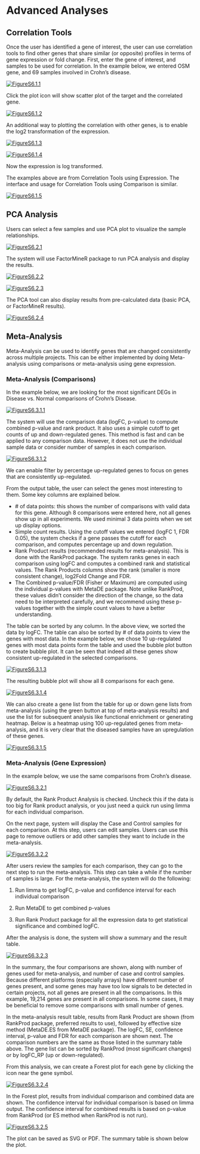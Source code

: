 #	Advanced Analyses
##	Correlation Tools
Once the user has identified a gene of interest, the user can use correlation tools to find other genes that share similar (or opposite) profiles in terms of gene expression or fold change.  First, enter the gene of interest, and samples to be used for correlation. In the example below, we entered OSM gene, and 69 samples involved in Crohn's disease.

[![FigureS6.1.1](https://interactivereport.github.io/OmicsView/tutorial/figures/FigureS6.1.1.jpg)](https://interactivereport.github.io/OmicsView/tutorial/figures/FigureS6.1.1.jpg)

Click the plot icon will show scatter plot of the target and the correlated gene. 

[![FigureS6.1.2](https://interactivereport.github.io/OmicsView/tutorial/figures/FigureS6.1.2.jpg)](https://interactivereport.github.io/OmicsView/tutorial/figures/FigureS6.1.2.jpg)

An additional way to plotting the correlation with other genes, is to enable the log2 transformation of the expression.

[![FigureS6.1.3](https://interactivereport.github.io/OmicsView/tutorial/figures/FigureS6.1.3.jpg)](https://interactivereport.github.io/OmicsView/tutorial/figures/FigureS6.1.3.jpg)

[![FigureS6.1.4](https://interactivereport.github.io/OmicsView/tutorial/figures/FigureS6.1.4.jpg)](https://interactivereport.github.io/OmicsView/tutorial/figures/FigureS6.1.4.jpg)

Now the expression is log transformed. 

The examples above are from Correlation Tools using Expression.  The interface and usage for Correlation Tools using Comparison is similar. 

[![FigureS6.1.5](https://interactivereport.github.io/OmicsView/tutorial/figures/FigureS6.1.5.jpg)](https://interactivereport.github.io/OmicsView/tutorial/figures/FigureS6.1.5.jpg)

## PCA Analysis

Users can select a few samples and use PCA plot to visualize the sample relationships.

[![FigureS6.2.1](https://interactivereport.github.io/OmicsView/tutorial/figures/FigureS6.2.1.jpg)](https://interactivereport.github.io/OmicsView/tutorial/figures/FigureS6.2.1.jpg)

The system will use FactorMineR package to run PCA analysis and display the results. 

[![FigureS6.2.2](https://interactivereport.github.io/OmicsView/tutorial/figures/FigureS6.2.2.jpg)](https://interactivereport.github.io/OmicsView/tutorial/figures/FigureS6.2.2.jpg)

[![FigureS6.2.3](https://interactivereport.github.io/OmicsView/tutorial/figures/FigureS6.2.3.jpg)](https://interactivereport.github.io/OmicsView/tutorial/figures/FigureS6.2.3.jpg)

The PCA tool can also display results from pre-calculated data (basic PCA, or FactorMineR results). 

[![FigureS6.2.4](https://interactivereport.github.io/OmicsView/tutorial/figures/FigureS6.2.4.jpg)](https://interactivereport.github.io/OmicsView/tutorial/figures/FigureS6.2.4.jpg)

## Meta-Analysis

Meta-Analysis can be used to identify genes that are changed consistently across multiple projects. This can be either implemented by doing Meta-analysis using comparisons or meta-analysis using gene expression.

### Meta-Analysis (Comparisons) 
In the example below, we are looking for the most significant DEGs in Disease vs. Normal comparisons of Crohn's Disease.

[![FigureS6.3.1.1](https://interactivereport.github.io/OmicsView/tutorial/figures/FigureS6.3.1.1.jpg)](https://interactivereport.github.io/OmicsView/tutorial/figures/FigureS6.3.1.1.jpg)

The system will use the comparison data (logFC, p-value) to compute combined p-value and rank product.  It also uses a simple cutoff to get counts of up and down-regulated genes. This method is fast and can be applied to any comparison data. However, it does not use the individual sample data or consider number of samples in each comparison.

[![FigureS6.3.1.2](https://interactivereport.github.io/OmicsView/tutorial/figures/FigureS6.3.1.2.jpg)](https://interactivereport.github.io/OmicsView/tutorial/figures/FigureS6.3.1.2.jpg)

We can enable filter by percentage up-regulated genes to focus on genes that are consistently up-regulated. 

From the output table, the user can select the genes most interesting to them. Some key columns are explained below. 

* \# of data points: this shows the number of comparisons with valid data for this gene. Although 8 comparisons were entered here, not all genes show up in all experiments. We used minimal 3 data points when we set up display options. 
* Simple count results. Using the cutoff values we entered (logFC 1, FDR 0.05), the system checks if a gene passes the cutoff for each comparison, and computes percentage up and down regulation. 
* Rank Product results (recommended results for meta-analysis). This is done with the RankProd package. The system ranks genes in each comparison using logFC and computes a combined rank and statistical values. The Rank Products columns show the rank (smaller is more consistent change), log2Fold Change and FDR. 
* The Combined p-value/FDR (Fisher or Maximum) are computed using the individual p-values with MetaDE package. Note unlike RankProd, these values didn’t consider the direction of the change, so the data need to be interpreted carefully, and we recommend using these p-values together with the simple count values to have a better understanding.

The table can be sorted by any column. In the above view, we sorted the data by logFC. The table can also be sorted by # of data points to view the genes with most data.  In the example below, we chose 10 up-regulated genes with most data points form the table and used the bubble plot button to create bubble plot. It can be seen that indeed all these genes show consistent up-regulated in the selected comparisons. 

[![FigureS6.3.1.3](https://interactivereport.github.io/OmicsView/tutorial/figures/FigureS6.3.1.3.jpg)](https://interactivereport.github.io/OmicsView/tutorial/figures/FigureS6.3.1.3.jpg)

The resulting bubble plot will show all 8 comparisons for each gene. 

[![FigureS6.3.1.4](https://interactivereport.github.io/OmicsView/tutorial/figures/FigureS6.3.1.4.jpg)](https://interactivereport.github.io/OmicsView/tutorial/figures/FigureS6.3.1.4.jpg)

We can also create a gene list from the table for up or down gene lists from meta-analysis (using the green button at top of meta-analysis results) and use the list for subsequent analysis like functional enrichment or generating heatmap. Below is a heatmap using 100 up-regulated genes from meta-analysis, and it is very clear that the diseased samples have an upregulation of these genes. 

[![FigureS6.3.1.5](https://interactivereport.github.io/OmicsView/tutorial/figures/FigureS6.3.1.5.jpg)](https://interactivereport.github.io/OmicsView/tutorial/figures/FigureS6.3.1.5.jpg)

### Meta-Analysis (Gene Expression)

In the example below, we use the same comparisons from Crohn's disease. 

[![FigureS6.3.2.1](https://interactivereport.github.io/OmicsView/tutorial/figures/FigureS6.3.2.1.jpg)](https://interactivereport.github.io/OmicsView/tutorial/figures/FigureS6.3.2.1.jpg)

By default, the Rank Product Analysis is checked. Uncheck this if the data is too big for Rank product analysis, or you just need a quick run using limma for each individual comparison. 

On the next page, system will display the Case and Control samples for each comparison. At this step, users can edit samples.  Users can use this page to remove outliers or add other samples they want to include in the meta-analysis. 

[![FigureS6.3.2.2](https://interactivereport.github.io/OmicsView/tutorial/figures/FigureS6.3.2.2.jpg)](https://interactivereport.github.io/OmicsView/tutorial/figures/FigureS6.3.2.2.jpg)

After users review the samples for each comparison, they can go to the next step to run the meta-analysis. This step can take a while if the number of samples is large.  For the meta-analysis, the system will do the following:

1)	Run limma to get logFC, p-value and confidence interval for each individual comparison

2)	Run MetaDE to get combined p-values

3)	Run Rank Product package for all the expression data to get statistical significance and combined logFC.

After the analysis is done, the system will show a summary and the result table. 

[![FigureS6.3.2.3](https://interactivereport.github.io/OmicsView/tutorial/figures/FigureS6.3.2.3.jpg)](https://interactivereport.github.io/OmicsView/tutorial/figures/FigureS6.3.2.3.jpg)

In the summary, the four comparisons are shown, along with number of genes used for meta-analysis, and number of case and control samples. Because different platforms (especially arrays) have different number of genes present, and some genes may have too low signals to be detected in certain projects, not all genes are present in all the comparisons. In this example, 19,214 genes are present in all comparisons. In some cases, it may be beneficial to remove some comparisons with small number of genes.

In the meta-analysis result table, results from Rank Product are shown (from RankProd package, preferred results to use), followed by effective size method (MetaDE.ES from MetaDE package). The logFC, SE, confidence interval, p-value and FDR for each comparison are shown next. The comparison numbers are the same as those listed in the summary table above.  The gene list can be sorted by RankProd (most significant changes) or by logFC_RP (up or down-regulated).

From this analysis, we can create a Forest plot for each gene by clicking the icon near the gene symbol. 

[![FigureS6.3.2.4](https://interactivereport.github.io/OmicsView/tutorial/figures/FigureS6.3.2.4.jpg)](https://interactivereport.github.io/OmicsView/tutorial/figures/FigureS6.3.2.4.jpg)

In the Forest plot, results from individual comparison and combined data are shown. The confidence interval for individual comparison is based on limma output. The confidence interval for combined results is based on p-value from RankProd (or ES method when RankProd is not run).

[![FigureS6.3.2.5](https://interactivereport.github.io/OmicsView/tutorial/figures/FigureS6.3.2.5.jpg)](https://interactivereport.github.io/OmicsView/tutorial/figures/FigureS6.3.2.5.jpg)

The plot can be saved as SVG or PDF. The summary table is shown below the plot. 




